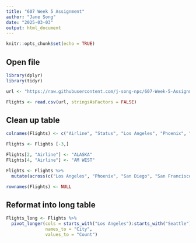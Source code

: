 ---
title: "607 Week 5 Assignment"
author: "Jane Song"
date: "2025-03-03"
output: html_document
---

```{r setup, include=FALSE}
knitr::opts_chunk$set(echo = TRUE)
```

## Open file

```{r}
library(dplyr)
library(tidyr)

url <- "https://raw.githubusercontent.com/j-song-npc/607-Week-5-Assignment/refs/heads/main/607%20Assignment%205.csv"

Flights <- read.csv(url, stringsAsFactors = FALSE)
```

## Clean up table
```{r}

colnames(Flights) <- c("Airline", "Status", "Los Angeles", "Phoenix", "San Diego", "San Francisco", "Seattle")

Flights <- Flights [-3,]

Flights[2, "Airline"] <- "ALASKA"
Flights[4, "Airline"] <- "AM WEST"

Flights <- Flights %>%
  mutate(across(c("Los Angeles", "Phoenix", "San Diego", "San Francisco", "Seattle"), as.character))

rownames(Flights) <- NULL

```


## Reformat into long table
``` {r}
Flights_long <- Flights %>%
  pivot_longer(cols = starts_with("Los Angeles"):starts_with("Seattle"),
               names_to = "City",
               values_to = "Count")

```


